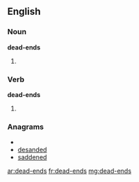 ==English==

===Noun===
'''dead-ends'''

# {{plural of|[[dead-end]]}}

===Verb===
'''dead-ends'''

# {{third-person singular of|[[dead-end]]}}

===Anagrams===
* {{alphagram|adddeens}}
* [[desanded#English|desanded]]
* [[saddened#English|saddened]]

[[ar:dead-ends]]
[[fr:dead-ends]]
[[mg:dead-ends]]